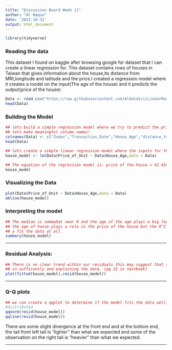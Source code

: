 ---
title: "Discussion Board Week 11"
author: "Al Haque"
date: '2022-10-31'
output: html_document
---

```{r include= FALSE}
library(tidyverse)
```

### Reading the data
This dataset I found on kaggle after browsing google for dataset that I can create a linear regression for. This dataset contains 
rows of houses in Taiwan that gives information about the house,its distance from MRt,longitude and latitude and the price.I
created a regression model where it creates a model on the input(The age of the house) and it predicts the output(price of the house)


```{r}
Data <- read.csv("https://raw.githubusercontent.com/AldataSci/LinearRegressionAnalysis/main/Real%20estate.csv",header=TRUE)
head(Data)
```


### Building the Model

```{r}
## lets build a simple regression model where we try to predict the price of the house with the age of the house as a predictor..
## lets make meaningful column names!
colnames(Data) <- c("Index","Transaction_Date","House_Age","distance_to_nearest MRT station","#of_convience_stores","latitude","longitude","Price_of_Unit")
head(Data)
```
```{r}
## lets create a simple linear regression model where the inputs for the model is the age of the house and the output are the price of the unit
house_model <- lm(Data$Price_of_Unit ~ Data$House_Age,data = Data)
```


```{r}
## The equation of the regression model is: price of the house = 42.4347 -0.2515 * House_Age
house_model
```

### Visualizing the Data

```{r}
plot(Data$Price_of_Unit ~ Data$House_Age,data = Data)
abline(house_model)
```


### Interpreting the model

```{r}
## The median is somewhat near 0 and the age of the age plays a big factor in the price of the house which may suggest that 
## the age of house plays a role in the price of the house but the R^2 is a really small value which shows that the model may not be 
## a fit the data at all. 
summary(house_model)
```

-----

### Residual Analysis:

```{r}
## There is no clear trend within our residuals this may suggest that the predictor of the age of the house may be useful 
## in sufficently and explaining the data. (pg 23 in textbook)
plot(fitted(house_model),resid(house_model))
```

-----

### Q-Q plots

```{r}
## we can create a qqplot to determine if the model fits the data well, we should expect to see the residuals to be normally
#distributed
qqnorm(resid(house_model))
qqline(resid(house_model))
```

There are some slight divergence at the front end and at the bottom end, the tail front left tail is "lighter" than what we expected
and some of the observation on the right tail is "heavier" than what we expected.

----

